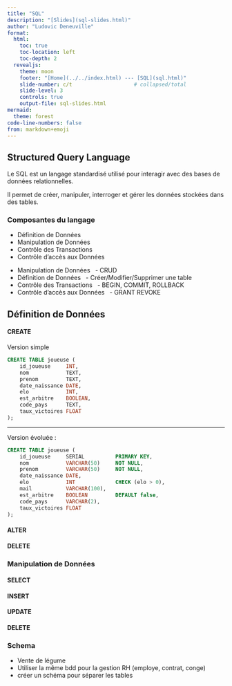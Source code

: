 ```yaml
---
title: "SQL"
description: "[Slides](sql-slides.html)"
author: "Ludovic Deneuville"
format: 
  html:
    toc: true
    toc-location: left
    toc-depth: 2
  revealjs:
    theme: moon
    footer: "[Home](../../index.html) --- [SQL](sql.html)"
    slide-number: c/t                    # collapsed/total
    slide-level: 3
    controls: true
    output-file: sql-slides.html
mermaid:
  theme: forest
code-line-numbers: false
from: markdown+emoji
---
```


## Structured Query Language

::: {.callout-note title="Définition"}
Le SQL est un langage standardisé utilisé pour interagir avec des bases de données relationnelles. 

Il permet de créer, manipuler, interroger et gérer les données stockées dans des tables.
:::

### Composantes du langage

- Définition de Données
- Manipulation de Données
- Contrôle des Transactions
- Contrôle d'accès aux Données

::: {.notes}
- Manipulation de Données
  - CRUD
- Définition de Données
  - Créer/Modifier/Supprimer une table
- Contrôle des Transactions
  - BEGIN, COMMIT, ROLLBACK
- Contrôle d'accès aux Données
  - GRANT REVOKE
:::


## Définition de Données

#### CREATE

Version simple

```.sql
CREATE TABLE joueuse (
    id_joueuse     INT,
    nom            TEXT,
    prenom         TEXT,
    date_naissance DATE,
    elo            INT,
    est_arbitre    BOOLEAN,
    code_pays      TEXT,
    taux_victoires FLOAT
);
```

---

Version évoluée :

```.sql
CREATE TABLE joueuse (
    id_joueuse     SERIAL          PRIMARY KEY,   
    nom            VARCHAR(50)     NOT NULL, 
    prenom         VARCHAR(50)     NOT NULL, 
    date_naissance DATE,                 
    elo            INT             CHECK (elo > 0),  
    mail           VARCHAR(100),         
    est_arbitre    BOOLEAN         DEFAULT false,
    code_pays      VARCHAR(2),          
    taux_victoires FLOAT  
);
```



#### ALTER

#### DELETE


### Manipulation de Données

#### SELECT

#### INSERT

#### UPDATE

#### DELETE


### Schema

- Vente de légume
- Utiliser la même bdd pour la gestion RH (employe, contrat, conge)
- créer un schéma pour séparer les tables